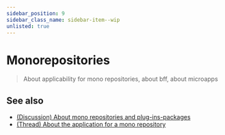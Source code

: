 ```yaml
---
sidebar_position: 9
sidebar_class_name: sidebar-item--wip
unlisted: true
---
```



# Monorepositories

<WIP ticket="221" />

> About applicability for mono repositories, about bff, about microapps

## See also

- [(Discussion) About mono repositories and plug-ins-packages](https://github.com/feature-sliced/documentation/discussions/50)
- [(Thread) About the application for a mono repository](https://t.me/feature_sliced/2412)
